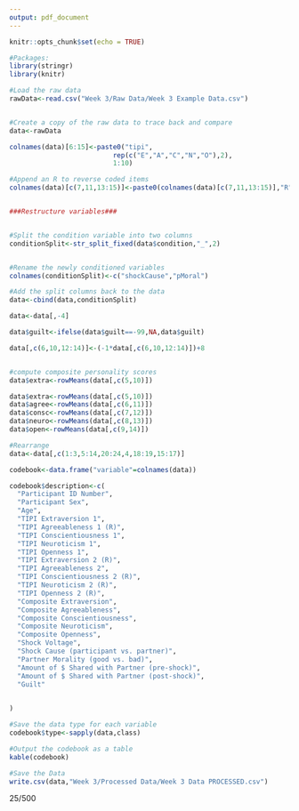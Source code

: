 ```yaml
---
output: pdf_document
---
```


```r
knitr::opts_chunk$set(echo = TRUE)

#Packages:
library(stringr)
library(knitr)
```



```r
#Load the raw data
rawData<-read.csv("Week 3/Raw Data/Week 3 Example Data.csv")


#Create a copy of the raw data to trace back and compare
data<-rawData
```




```r

colnames(data)[6:15]<-paste0("tipi",
                          rep(c("E","A","C","N","O"),2),
                          1:10)

#Append an R to reverse coded items
colnames(data)[c(7,11,13:15)]<-paste0(colnames(data)[c(7,11,13:15)],"R")


###Restructure variables###


#Split the condition variable into two columns
conditionSplit<-str_split_fixed(data$condition,"_",2)


#Rename the newly conditioned variables
colnames(conditionSplit)<-c("shockCause","pMoral")

#Add the split columns back to the data
data<-cbind(data,conditionSplit)

data<-data[,-4]

data$guilt<-ifelse(data$guilt==-99,NA,data$guilt)

```




```r

data[,c(6,10,12:14)]<-(-1*data[,c(6,10,12:14)])+8


#compute composite personality scores
data$extra<-rowMeans(data[,c(5,10)])

data$extra<-rowMeans(data[,c(5,10)])
data$agree<-rowMeans(data[,c(6,11)])
data$consc<-rowMeans(data[,c(7,12)])
data$neuro<-rowMeans(data[,c(8,13)])
data$open<-rowMeans(data[,c(9,14)])
```




```r
#Rearrange
data<-data[,c(1:3,5:14,20:24,4,18:19,15:17)]

codebook<-data.frame("variable"=colnames(data))

codebook$description<-c(
  "Participant ID Number",
  "Participant Sex",
  "Age",
  "TIPI Extraversion 1",
  "TIPI Agreeableness 1 (R)",
  "TIPI Conscientiousness 1",
  "TIPI Neuroticism 1",
  "TIPI Openness 1",
  "TIPI Extraversion 2 (R)",
  "TIPI Agreeableness 2",
  "TIPI Conscientiousness 2 (R)",
  "TIPI Neuroticism 2 (R)",
  "TIPI Openness 2 (R)",
  "Composite Extraversion",
  "Composite Agreeableness",
  "Composite Conscientiousness",
  "Composite Neuroticism",
  "Composite Openness",
  "Shock Voltage",
  "Shock Cause (participant vs. partner)",
  "Partner Morality (good vs. bad)",
  "Amount of $ Shared with Partner (pre-shock)",
  "Amount of $ Shared with Partner (post-shock)",
  "Guilt"
  

)

#Save the data type for each variable
codebook$type<-sapply(data,class)

#Output the codebook as a table
kable(codebook)
```




```r

#Save the Data
write.csv(data,"Week 3/Processed Data/Week 3 Data PROCESSED.csv")

```
25/500

